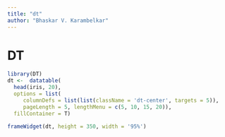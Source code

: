 ```yaml
---
title: "dt"
author: "Bhaskar V. Karambelkar"
---
```


# DT

```r
library(DT)
dt <-  datatable(
  head(iris, 20), 
  options = list(
     columnDefs = list(list(className = 'dt-center', targets = 5)),
     pageLength = 5, lengthMenu = c(5, 10, 15, 20)),
  fillContainer = T)

frameWidget(dt, height = 350, width = '95%')
```
